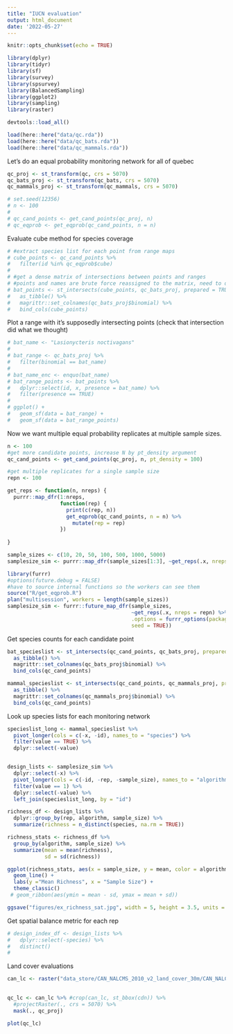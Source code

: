 ```yaml
---
title: "IUCN evaluation"
output: html_document
date: '2022-05-27'
---
```


```r
knitr::opts_chunk$set(echo = TRUE)
```

```r
library(dplyr)
library(tidyr)
library(sf)
library(survey)
library(spsurvey)
library(BalancedSampling)
library(ggplot2)
library(sampling)
library(raster)

devtools::load_all()
```

```r
load(here::here("data/qc.rda"))
load(here::here("data/qc_bats.rda"))
load(here::here("data/qc_mammals.rda"))
```

Let's do an equal probability monitoring network for all of quebec
```r
qc_proj <- st_transform(qc, crs = 5070)
qc_bats_proj <- st_transform(qc_bats, crs = 5070)
qc_mammals_proj <- st_transform(qc_mammals, crs = 5070)

# set.seed(12356)
# n <- 100
# 
# qc_cand_points <- get_cand_points(qc_proj, n)
# qc_eqprob <- get_eqprob(qc_cand_points, n = n)
```

Evaluate cube method for species coverage
```r
# #extract species list for each point from range maps
# cube_points <- qc_cand_points %>%
#   filter(id %in% qc_eqprob$cube)
# 
# #get a dense matrix of intersections between points and ranges
# #points and names are brute force reassigned to the matrix, need to double check that that works
# bat_points <- st_intersects(cube_points, qc_bats_proj, prepared = TRUE, sparse = FALSE) %>%
#   as_tibble() %>%
#   magrittr::set_colnames(qc_bats_proj$binomial) %>%
#   bind_cols(cube_points)
```

Plot a range with it's supposedly intersecting points (check that intersection did what we thought)
```r
# bat_name <- "Lasionycteris noctivagans"
# 
# bat_range <- qc_bats_proj %>% 
#   filter(binomial == bat_name)
# 
# bat_name_enc <- enquo(bat_name)
# bat_range_points <- bat_points %>%
#   dplyr::select(id, x, presence = bat_name) %>%
#   filter(presence == TRUE)
# 
# ggplot() +
#   geom_sf(data = bat_range) +
#   geom_sf(data = bat_range_points)
```

Now we want multiple equal probability replicates at multiple sample sizes.
```r
n <- 100
#get more candidate points, increase N by pt_density argument
qc_cand_points <- get_cand_points(qc_proj, n, pt_density = 100)

#get multiple replicates for a single sample size
repn <- 100

get_reps <- function(n, nreps) {
  purrr::map_dfr(1:nreps, 
                 function(rep) {
                   print(c(rep, n))
                   get_eqprob(qc_cand_points, n = n) %>% 
                     mutate(rep = rep)  
                 })
                 
}

sample_sizes <- c(10, 20, 50, 100, 500, 1000, 5000)
samplesize_sim <- purrr::map_dfr(sample_sizes[1:3], ~get_reps(.x, nreps = repn) %>% mutate(sample_size = .x))

library(furrr)
#options(future.debug = FALSE)
#have to source internal functions so the workers can see them
source("R/get_eqprob.R")
plan("multisession", workers = length(sample_sizes))
samplesize_sim <- furrr::future_map_dfr(sample_sizes, 
                                        ~get_reps(.x, nreps = repn) %>% mutate(sample_size = .x),
                                        .options = furrr_options(packages = "monitoringSim",  
                                        seed = TRUE))

```

Get species counts for each candidate point
```r
bat_specieslist <- st_intersects(qc_cand_points, qc_bats_proj, prepared = TRUE, sparse = FALSE) %>%
  as_tibble() %>%
  magrittr::set_colnames(qc_bats_proj$binomial) %>%
  bind_cols(qc_cand_points)

mammal_specieslist <- st_intersects(qc_cand_points, qc_mammals_proj, prepared = TRUE, sparse = FALSE) %>%
  as_tibble() %>%
  magrittr::set_colnames(qc_mammals_proj$binomial) %>%
  bind_cols(qc_cand_points)
```

Look up species lists for each monitoring network
```r
specieslist_long <- mammal_specieslist %>%
  pivot_longer(cols = c(-x, -id), names_to = "species") %>%
  filter(value == TRUE) %>%
  dplyr::select(-value)


design_lists <- samplesize_sim %>%
  dplyr::select(-x) %>%
  pivot_longer(cols = c(-id, -rep, -sample_size), names_to = "algorithm") %>%
  filter(value == 1) %>%
  dplyr::select(-value) %>%
  left_join(specieslist_long, by = "id")

richness_df <- design_lists %>% 
  dplyr::group_by(rep, algorithm, sample_size) %>%
  summarize(richness = n_distinct(species, na.rm = TRUE))

richness_stats <- richness_df %>%
  group_by(algorithm, sample_size) %>%
  summarize(mean = mean(richness),
            sd = sd(richness))

ggplot(richness_stats, aes(x = sample_size, y = mean, color = algorithm)) +
  geom_line() + 
  labs(y ="Mean Richness", x = "Sample Size") +
  theme_classic()
 # geom_ribbon(aes(ymin = mean - sd, ymax = mean + sd))

ggsave("figures/ex_richness_sat.jpg", width = 5, height = 3.5, units = "in")
```

Get spatial balance metric for each rep
```r
# design_index_df <- design_lists %>% 
#   dplyr::select(-species) %>%
#   distinct()
#   

```

Land cover evaluations
```r
can_lc <- raster("data_store/CAN_NALCMS_2010_v2_land_cover_30m/CAN_NALCMS_2010_v2_land_cover_30m.tif") 
  

qc_lc <- can_lc %>% #crop(can_lc, st_bbox(cdn)) %>%
  #projectRaster(., crs = 5070) %>%
  mask(., qc_proj)

plot(qc_lc)
```

